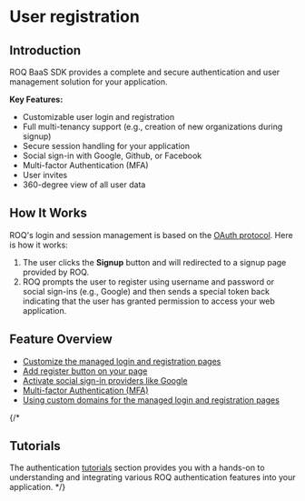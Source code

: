 # User registration

## Introduction

ROQ BaaS SDK provides a complete and secure authentication and user management solution for your application.

**Key Features:**

- Customizable user login and registration
- Full multi-tenancy support (e.g., creation of new organizations during signup)
- Secure session handling for your application
- Social sign-in with Google, Github, or Facebook
- Multi-factor Authentication (MFA)
- User invites
- 360-degree view of all user data

## How It Works

ROQ's login and session management is based on the [OAuth protocol](https://oauth.net/2/). Here is how it works:

1. The user clicks the **Signup** button and will redirected to a signup page provided by ROQ.
2. ROQ prompts the user to register using username and password or social sign-ins (e.g., Google) and then sends a special token back indicating that the user has granted permission to access your web application.

## Feature Overview

- [Customize the managed login and registration pages](/user-registration/registration-forms)
- [Add register button on your page](/user-registration/registration-button)
- [Activate social sign-in providers like Google](/user-registration/link-social-sign-ins)
- [Multi-factor Authentication (MFA)](/user-registration/mfa)
- [Using custom domains for the managed login and registration pages](user-registration/custom-domain) 

{/*
## Tutorials

The authentication [tutorials](/authentication/tutorials) section provides you with a hands-on to understanding and integrating various ROQ authentication features into your application.
*/}